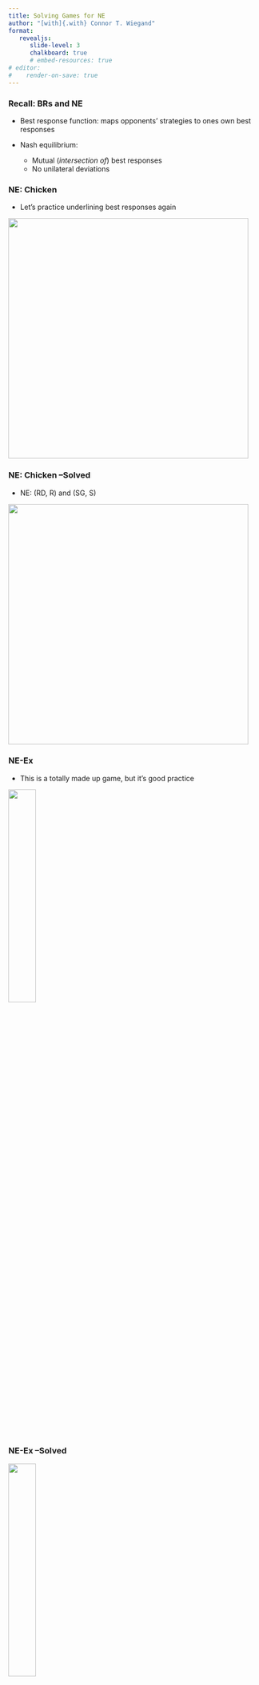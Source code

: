 ```yaml
---
title: Solving Games for NE
author: "[with]{.with} Connor T. Wiegand"
format: 
   revealjs:
      slide-level: 3
      chalkboard: true
      # embed-resources: true
# editor:
#    render-on-save: true
---
```


### Recall: BRs and NE

- Best response function: maps opponents' strategies to ones own best responses

- Nash equilibrium: 
   - Mutual (_intersection of_) best responses
   - No unilateral deviations


### NE: Chicken

- Let's practice underlining best responses again


![](imgs/chicken.png){.absolute top=10% right=5% width=480}

### NE: Chicken --Solved

- NE: (RD, R) and (SG, S)

![](imgs/chicken__solved.png){.absolute top=10% right=5% width=480}


### NE-Ex

- This is a totally made up game, but it's good practice

![](imgs/ne-ex-3.png){.absolute top=10% right=5% width=33%}


### NE-Ex --Solved

![](imgs/ne-ex-3__solved.png){.absolute top=10% right=5% width=33%}


### Matching Pennies

- Sean
   - $BR_S(H)=H$
   - $BR_S(T)=T$
- Bean
   - $BR_B(H)=T$
   - $BR_B(T)=H$

![](imgs/matching-pennies.png){.absolute top=10% right=5% width=33%}

### Matching Pennies --Solved?

- So...there's no NE?
   - How do we make a good prediction?

![](imgs/matching-pennies__solved.png){.absolute top=10% right=5% width=33%}

### Probabilistic Play

- What if players did not play every game the same way?
   - Think of Rock, Paper, Scissors

- Abstracting away from _how_ our opponent may make a randomized^[or _stochastic_] decision, let's simply model their "random" strategy according to the probability that they select each of their moves

- E.g. $(p_{H})\cdot H + (p_{T})\cdot T$
   - That is, $p_{H}\equiv$ the probability that Sean plays Heads
   - Likewise, $p_{T}\equiv$ the probability that Sean plays Tails

### Mixed Strategies

- Such a strategy is called a [Mixed Strategy]{.ulb .hi}

- Contrast to _pure_ strategies -- what we have been discussing thus far
   - $s_{i}\in S_i$ denotes a pure strategy in a player's space of pure strategies
   - $\sigma_{i}(\cdot)\in \Sigma_{i}$ denotes a mixed strategy in a player's space of mixed strategies

- With mixed strategies, we now want to make explicit that we are thinking about players [expected]{.uli} payoffs

### Sean's Expected Payoffs

- Sean's strategy: let's call it $\sigma_S$: 
   $$\sigma_S=p_{H}H + p_{T}T$$

- What is $E[u_S(\sigma_S, H)]$? $E[u_S(\sigma_S, H)]$?
   - $E[u_S(\sigma_S, H)]= p_{H} \cdot u_S(H,H) + p_T \cdot u_S(T,H) = p_H - p_T$
   - $E[u_S(\sigma_S, T)]= p_{H} \cdot u_S(H,T) + p_T \cdot u_S(T,T) = p_T - p_H$

- This generates two new questions for us
   - What are probabilities are reasonable to play?
   - Why would someone play such a strategy?


### The importance of mixed strategies

- What Nash did for his dissertation 

- [**Theorem**]{.alert}: _Every "reasonable" game has a Nash Equilibria_
   - Remarks
      - I want you to assume that every game I show you in this class is "reasonable"
      - In particular, I'm never looking for the answer "this game does not have any NE"
      - Maybe none _of a certain flavor_ or _class_, but not "none"
   - "Reasonable"
      - Every game with a finite strategy space
      - If infinite strategies $\implies$ need compact strategy space^[basically...bounded + no holes]

### When will someone play a mixed strategy?

- Let's take for granted that Sean might be playing a mixed strategy

- Given this, Bean is thinking about playing a mixed strategy as well. When does it make sense to do so?
   - Let's compare $E[u_B(\sigma_S, H)]$ vs. $[u_B(\sigma_S, T)]$

1. Suppose $E[u_B(\sigma_S, H)] > E[u_B(\sigma_S, T)]$
   - What does this say in words?
   - "Bean gets a higher e.p.^[expected payoff] from playing H than T"
   - So: does Bean have any reason to play $T$?
      - No! That would be adding probability to a worse outcome
      - Bean should just play $H$

### When will someone play a mixed strategy? (cont.)

1. Suppose $E[u_B(\sigma_S, H)] > E[u_B(\sigma_S, T)]$
   - "Bean gets a higher e.p. from playing H than T"
   - So Bean should just play $H$

2. Instead suppose $E[u_B(\sigma_S, H)] < E[u_B(\sigma_S, T)]$
   - "Bean gets a higher e.p. from playing T than H"
   - Does Bean have any reason to play $H$?
      - No! Bean should just play $T$

- Should you ever play a mixed strategy that includes quitting?
   - Not if you want to win
   - "Juking out your opponent" doesn't work if it's too dumb

### When will someone play a mixed strategy? (cont.)

1. Suppose $E[u_B(\sigma_S, H)] > E[u_B(\sigma_S, T)]$
   - Bean should just play $H$
2. Suppose $E[u_B(\sigma_S, H)] < E[u_B(\sigma_S, T)]$
   - Bean should just play $T$
3. What if $E[u_B(\sigma_S, H)] = E[u_B(\sigma_S, T)]$?
   - What does this say in words?
   - "Bean is _indifferent_ between playing $H$ and $T$"

- If Bean gets equal (expected) payoffs from playing either pure strategy, then (and only then) will they have reason to play a mixed strategy

- This holds true in general:
   - An agent will only play a mixed strategy when they are indifferent between a subset of their pure strategies, _holding fixed what the other player is doing_
   - ...and, assuming these strategies are the best pure strategies they can play, in response to the opponent's strategy
      - Ex. scream $\sim$ cry, but **try** is better than both


### How do we find MSNE?

- It's complicated...we'll return to this later

- For now, I primarily want you to know when/why players mix and Nash's existence theorem


### Never Best Responses

- [Def]{.def} [[Version 1.0]{.alert}]: A (pure) strategy $\tilde{s}\in S_{i}$ is said to be [Never a Best Response]{.hii} provided that $\tilde{s}\notin BR_{i}(s_{-i})$ for [any]{.ul} $s_{-i}\in S_{-i}$

- How is this related to strict/weak domination?

### NBR Example

![](imgs/nbr-ex.png){.absolute top=10% right=5% width=33%}

- $H \succ_{SD} C$ for $P_A$
   - and $C$ is NBR

- Hit is not dominated by anything for $P_A$
   - but Hit is still NBR

### Never Best Responses

:::{.nonincremental}
- [Def]{.def} [[Version 1.0]{.alert}]: A (pure) strategy $\tilde{s}\in S_{i}$ is said to be [Never a Best Response]{.hii} provided that $\tilde{s}\notin BR_{i}(s_{-i})$ for [any]{.ul} $s_{-i}\in S_{-i}$

- How is this related to strict/weak domination?
:::

- [**Fact:**]{.alert} a strictly dominated strategy is never a best response
   - Why?

- Do we want to eliminate NBRs _a la_ IDSDS? 
   - No, at least not using this definition
   - We will return to this later, when we resume mixed strategies


